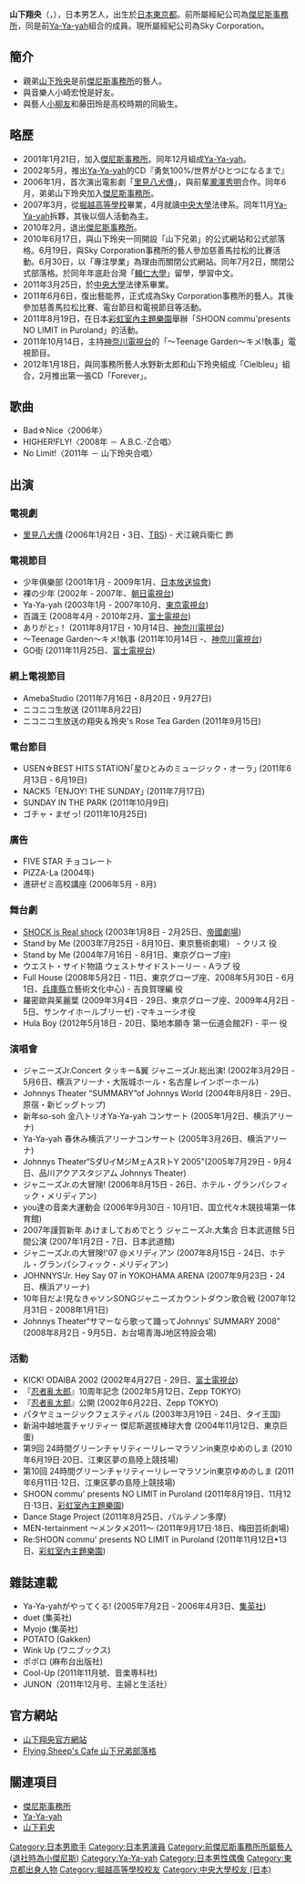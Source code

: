 {{來源|time=2013-04-11}}

{{藝人
| 姓名 = 山下翔央
| 類型 = 男演員
| 圖片 = 
| 圖片尺寸 = 
| 圖片簡介 = 
| 原名 = 
| 外文名 = {{lang|ja|山下 翔央}}
| 外文 = ja
| 羅馬拼音 = Yamashita Shoon
| 英文名 = 
| 綽號 =
| 其他藝名 = 
| 國籍 = {{JPN}}
| 出生日期 ={{birth date and age|1988|12|20}}
| 出生地點 ={{JPN}}[[東京都|東京都]][[大田区|大田區]]
| 逝世日期 =  
| 逝世地點 = 
| 職業 = [[演員|演員]]，[[藝人|藝人]]，[[歌手|歌手]]，
| 語言 = [[日語|日語]]
| 教育程度 = [[堀越高等学校|堀越高等学校]]<br>[[中央大學_(日本)|中央大學]]法學部
| 宗教信仰 = 
| 親屬 = [[山下莉央|山下莉央]]（弟）
| 配偶 =
| 音樂類型 = 
| 演奏樂器 = 
| 出身地 = 
| 出道作 = 
| 出道日期 = 2002年
| 代表作 =
| 活躍年代 = 2001年1月 - 2010年2月<br>2010年6月<br>2011年6月 - 2015年4月
| 唱片公司 = 
| 經紀公司 = ジャニーズ事務所（2001年 - 2010年）<br>SKY CORPORATION （2011年 - 2015年）
| 網站 = 
| 相關團體 = Ya-Ya-yah（2001年冬 - 2007年）<br>Cielbleu（2012年 - 2015年）
| IMDb = 
}}
{{japanese|japanese=山下 翔央|kana=やました しょおん|romaji=Yamashita Shoon}}

'''山下翔央'''（{{jpn|j=山下 翔央|kn=やました しょおん|rm=Yamashita Shoon}}，{{bd|1988年|12月20日|||Yamashita Shoon}}），日本男艺人，出生於[[日本|日本]][[東京都|東京都]]。前所屬經紀公司為[[傑尼斯事務所|傑尼斯事務所]]，同是前[[Ya-Ya-yah|Ya-Ya-yah]]組合的成員。現所屬經紀公司為Sky Corporation。

== 簡介 ==
* 親弟[[山下莉央|山下玲央]]是前[[傑尼斯事務所|傑尼斯事務所]]的藝人。
* 與音樂人小崎宏悅是好友。
* 與藝人[[小柳友|小柳友]]和藤田玲是高校時期的同級生。

== 略歷 ==
* 2001年1月21日，加入[[傑尼斯事務所|傑尼斯事務所]]。同年12月組成[[Ya-Ya-yah|Ya-Ya-yah]]。
* 2002年5月，推出[[Ya-Ya-yah|Ya-Ya-yah]]的CD『勇気100%/世界がひとつになるまで』
* 2006年1月，首次演出電影劇「[[里見八犬傳|里見八犬傳]]」，與前輩[[瀧澤秀明|瀧澤秀明]]合作。同年6月，弟弟山下玲央加入[[傑尼斯事務所|傑尼斯事務所]]。
* 2007年3月，從[[堀越高等學校|堀越高等學校]]畢業，4月就讀[[中央大學_(日本)|中央大學]]法律系。同年11月[[Ya-Ya-yah|Ya-Ya-yah]]拆夥，其後以個人活動為主。
* 2010年2月，退出[[傑尼斯事務所|傑尼斯事務所]]。
* 2010年6月17日，與山下玲央一同開設「山下兄弟」的公式網站和公式部落格。6月19日，與Sky Corporation事務所的藝人參加慈善馬拉松的比賽活動。6月30日，以「專注學業」為理由而關閉公式網站。同年7月2日，關閉公式部落格。於同年年底赴台灣「[[輔仁大學|輔仁大學]]」留學，學習中文。
* 2011年3月25日，於[[中央大學_(日本)|中央大學]]法律系畢業。
* 2011年6月6日，復出藝能界，正式成為Sky Corporation事務所的藝人。其後參加慈善馬拉松比賽、電台節目和電視節目等活動。
* 2011年8月19日，在日本[[彩虹室內主題樂園|彩虹室內主題樂園]]舉辦「SHOON commu'presents NO LIMIT in Puroland」的活動。
* 2011年10月14日，主持[[神奈川電視台|神奈川電視台]]的「～Teenage Garden～キメ!執事」電視節目。
* 2012年1月18日，與同事務所藝人水野新太郎和山下玲央組成「Cielbleu」組合，2月推出第一張CD「Forever」。

== 歌曲 ==
* Bad☆Nice〈2006年〉
* HIGHER!FLY!〈2008年 － A.B.C.-Z合唱〉
* No Limit!〈2011年 － 山下玲央合唱〉

== 出演 ==
=== 電視劇 ===
* [[里見八犬傳|里見八犬傳]] (2006年1月2日・3日、[[TBS電視台|TBS]]) - 犬江親兵衛仁 飾

=== 電視節目 ===
* 少年俱樂部 (2001年1月 - 2009年1月、[[日本放送協會|日本放送協會]])
* 裸の少年 (2002年 - 2007年、[[朝日電視台|朝日電視台]])
* Ya-Ya-yah (2003年1月 - 2007年10月、[[東京電視台|東京電視台]]) 
* 百識王 (2008年4月 - 2010年2月、[[富士電視台|富士電視台]]) 
* ありがとｯ！ (2011年8月17日・10月14日、[[神奈川電視台|神奈川電視台]])
* ～Teenage Garden～キメ!執事 (2011年10月14日 -、[[神奈川電視台|神奈川電視台]])
*GO街 (2011年11月25日、[[富士電視台|富士電視台]])

=== 網上電視節目 ===
* AmebaStudio (2011年7月16日・8月20日・9月27日)
* ニコニコ生放送 (2011年8月22日)
* ニコニコ生放送の翔央＆玲央's Rose Tea Garden (2011年9月15日)

=== 電台節目 ===
* USEN☆BEST HITS STATION｢星ひとみのミュージック・オーラ｣ (2011年6月13日 - 6月19日)
* NACK5「ENJOY! THE SUNDAY｣ (2011年7月17日)
* SUNDAY IN THE PARK (2011年10月9日)
* ゴチャ・まぜっ! (2011年10月25日)

=== 廣告 ===
* FIVE STAR チョコレート
* PIZZA-La (2004年) 
* 進研ゼミ高校講座 (2006年5月 - 8月) 

=== 舞台劇 ===
* [[SHOCK#SHOCK_is_Real_Shock_（2003年）|SHOCK is Real shock]] (2003年1月8日 - 2月25日、[[帝國劇場|帝國劇場]]) 
* Stand by Me (2003年7月25日 - 8月10日、東京藝術劇場） - クリス 役
* Stand by Me (2004年7月16日 - 8月1日、東京グローブ座) 
* ウエスト・サイド物語 ウェストサイドストーリー - Aラブ 役
* Full House (2008年5月2日 - 11日、東京グローブ座、2008年5月30日 - 6月1日、[[兵庫縣|兵庫縣]]立藝術文化中心)  - 吉良賀理編 役
* 羅密歐與茱麗葉 (2009年3月4日 - 29日、東京グローブ座、2009年4月2日 - 5日、サンケイホールブリーゼ)  -マキューシオ役
* Hula Boy (2012年5月18日 - 20日、築地本願寺 第一伝道会館2F) - 平一 役

=== 演唱會 ===
* ジャニーズJr.Concert タッキー&翼 ジャニーズJr.総出演! (2002年3月29日 - 5月6日、横浜アリーナ・大阪城ホール・名古屋レインボーホール) 
* Johnnys Theater “SUMMARY”of Johnnys World (2004年8月8日 - 29日、原宿・新ビッグトップ) 
* 新年so-soh 金八トリオYa-Ya-yah コンサート (2005年1月2日、横浜アリーナ) 
* Ya-Ya-yah 春休み横浜アリーナコンサート (2005年3月26日、横浜アリーナ) 
* Johnnys Theater“SダUイMジMェAスRトY 2005”(2005年7月29日 - 9月4日、品川アクアスタジアム Johnnys Theater) 
* ジャニーズJr.の大冒険! (2006年8月15日 - 26日、ホテル・グランパシフィック・メリディアン) 
* you達の音楽大運動会 (2006年9月30日 - 10月1日、国立代々木競技場第一体育館) 
* 2007年謹賀新年 あけましておめでとう ジャニーズJr.大集合 日本武道館 5日間公演 (2007年1月2日 - 7日、日本武道館) 
* ジャニーズJr.の大冒険!'07 @メリディアン (2007年8月15日 - 24日、ホテル・グランパシフィック・メリディアン) 
* JOHNNYS'Jr. Hey Say 07 in YOKOHAMA ARENA (2007年9月23日・24日、横浜アリーナ) 
* 10年目だよ!見なきゃソンSONGジャニーズカウントダウン歌合戦 (2007年12月31日 - 2008年1月1日) 
* Johnnys Theater“サマーなら歌って踊ってJohnnys' SUMMARY 2008” (2008年8月2日 - 9月5日、お台場青海J地区特設会場) 

=== 活動 ===
* KICK! ODAIBA 2002 (2002年4月27日 - 29日、[[富士電視台|富士電視台]]) 
* 『[[忍者亂太郎|忍者亂太郎]]』10周年記念 (2002年5月12日、Zepp TOKYO) 
* 『[[忍者亂太郎|忍者亂太郎]]』公開 (2002年6月22日、Zepp TOKYO) 
* パタヤミュージックフェスティバル (2003年3月19日 - 24日、タイ王国) 
* 新潟中越地震チャリティー 傑尼斯選拔棒球大會 (2004年11月12日、東京巨蛋) 
* 第9回 24時間グリーンチャリティーリレーマラソンin東京ゆめのしま (2010年6月19日·20日、江東区夢の島陸上競技場) 
* 第10回 24時間グリーンチャリティーリレーマラソンin東京ゆめのしま (2011年6月11日·12日、江東区夢の島陸上競技場) 
* SHOON commu' presents NO LIMIT in Puroland (2011年8月19日、11月12日·13日、[[彩虹室內主題樂園|彩虹室內主題樂園]])
* Dance Stage Project (2011年8月25日、パルテノン多摩)
* MEN-tertainment ～メンタメ2011～ (2011年9月17日·18日、梅田芸術劇場)
* Re:SHOON commu' presents NO LIMIT in Puroland (2011年11月12日•13日、[[彩虹室內主題樂園|彩虹室內主題樂園]])

== 雜誌連載 ==
* Ya-Ya-yahがやってくる! (2005年7月2日 - 2006年4月3日、[[集英社|集英社]]) 
* duet (集英社)
* Myojo (集英社)
* POTATO (Gakken)
* Wink Up (ワニブックス)
* ポポロ (麻布台出版社)
* Cool-Up (2011年11月號、音楽専科社)
* JUNON（2011年12月号、主婦と生活社）

== 官方網站 ==
* [http://www.skycorporation.co.jp/page.php?tl_id=187 山下翔央官方網站] {{Webarchive|url=https://archive.today/20120919104740/http://www.skycorporation.co.jp/page.php?tl_id=187 |date=2012-09-19 }}
* [https://web.archive.org/web/20110818034718/http://ameblo.jp/yamashita-bros/ Flying Sheep's Cafe 山下兄弟部落格]


== 關連項目 ==  
* [[傑尼斯事務所|傑尼斯事務所]]
* [[Ya-Ya-yah|Ya-Ya-yah]]
* [[山下莉央|山下莉央]]

{{Authority Control}}
{{DEFAULTSORT:Yamashita Shoon}}
[[Category:日本男歌手|Category:日本男歌手]]
[[Category:日本男演員|Category:日本男演員]]
[[Category:前傑尼斯事務所所屬藝人_(退社時為小傑尼斯)|Category:前傑尼斯事務所所屬藝人 (退社時為小傑尼斯)]]
[[Category:Ya-Ya-yah|Category:Ya-Ya-yah]]
[[Category:日本男性偶像|Category:日本男性偶像]]
[[Category:東京都出身人物|Category:東京都出身人物]]
[[Category:堀越高等學校校友|Category:堀越高等學校校友]]
[[Category:中央大學校友_(日本)|Category:中央大學校友 (日本)]]